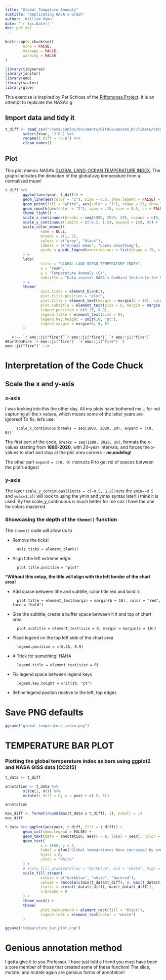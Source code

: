 ```yaml
---
title: "Global Tempature Anomaly"
subtitle: "Replicating NASA's Graph"
author: 'William Komu'
date: '`r Sys.Date()`'
doc: pdf_doc
---
```


```r
knitr::opts_chunk$set(
        echo = FALSE,
        message = FALSE,
        warning = FALSE
)
```


```r
library(tidyverse)
library(janitor)
library(emo)
library(scales)
library(glue)
```

This exercise is inspired by Pat Schloss of the [Riffomonas Project](https://riffomonas.org/code_club/2022-05-19-temperature-index). It is an attempt to replicate the NASA's g

## Import data and tidy it

```r
t_diff <- read_csv("/home/iamlnx/Documents/GitHub/nasoma_R/climate/data/GLB.Ts+dSST.csv", skip = 1, na = "***") %>%
        select(Year, "J-D") %>%
        rename(t_diff = "J-D") %>%
        clean_names()
```
## Plot

This plot mimics NASA's [GLOBAL LAND-OCEAN TEMPERATURE INDEX](https://climate.nasa.gov/vital-signs/global-temperature/). The graph indicates the deviation of the global avg temperature from a normalised mean!

```r
t_diff %>%
        ggplot(aes(year, t_diff)) +
        geom_line(aes(color = "1"), size = 0.5, show.legend = FALSE) +
        geom_point(fill = "white", aes(color = "1"), shape = 21, show.legend = TRUE) +
        geom_smooth(aes(color = "2"), span = .15, size = 0.5, se = FALSE, show.legend = FALSE) +
        theme_light() +
        scale_x_continuous(breaks = seq(1880, 2020, 20), expand = c(0, 0)) +
        scale_y_continuous(limits = c(-0.5, 1.5), expand = c(0, 0)) +
        scale_color_manual(
                name = NULL,
                breaks = c(1, 2),
                values = c("gray", "black"),
                labels = c("Annual mean", "Loess smoothing"),
                guide = guide_legend(override.aes = list(shape = 15, size = 5))
        ) +
        labs(
                title = "GLOBAL LAND-OCEAN TEMPERATURE INDEX",
                x = "YEAR",
                y = "Temperature Anomaly (C)",
                subtitle = "Data source: NASA's Goddard Institute for Space Studies (GISS).\nCredit: NASA/GISS"
        ) +
        theme(
                axis.ticks = element_blank(),
                plot.title.position = "plot",
                plot.title = element_text(margin = margin(b = 10), color = "red", face = "bold"),
                plot.subtitle = element_text(size = 8, margin = margin(b = 10)),
                legend.position = c(0.15, 0.9),
                legend.title = element_text(size = 0),
                legend.key.height = unit(10, "pt"),
                legend.margin = margin(0, 0, 0)
        )
```

       <!-- `r emo::ji("fire")``r emo::ji("fire")` `r emo::ji("fire")` #EarthOnFire `r emo::ji("fire")` `r emo::ji("fire")``r emo::ji("fire")` -->

# Interpretation of the Code Chuck
## Scale the x and y-axis
### x-axis
I was looking into this the other day. All my plots have bothered me... for not capturing all the x values, which means some of the latter years are ignored! To fix, let's use:

        `scale_x_continuous(breaks = seq(1880, 2020, 20), expand = c(0, 0))`

The first part of the code, `breaks = seq(1880, 2020, 20)`, formats the x-values starting from **1880-2020**, with 20-year intervals, and forces the x-values to start and stop at the plot area corners - ***no padding***!

The other part `expand = c(0, 0)` instructs R to get rid of spaces between the plot's edges!

### y-axis

The layer `scale_y_continuous(limits = c(-0.5, 1.5))`sets the `ymin=-0.5` and `ymax=1.5`! I will look to using the ymin and ymax syntax later! I think it is used. By the scale_y_continuous is much better for me coz I have the one for colors mastered.

### Showcasing the depth of the `theme()` function

The `theme()` code will allow us to

- Remove the ticks!

        axis.ticks = element_blank()

- Align tittle left extreme edge:

        plot.title.position = "plot"

***Without this setup, the title will align with the left border of the chart area!**

- Add space between title and subtitle, color title red and bold it:

        plot.title = element_text(margin = margin(b = 10), color = "red", face = "bold")

- Size the subtitle, create a buffer space between it it and top of chart area

        plot.subtitle = element_text(size = 8, margin = margin(b = 10))

- Place legend on the top left side of the chart area

        legend.position = c(0.15, 0.9)

- A Trick for something! HAHA

        legend.title = element_text(size = 0)

- Fix legend space between legend keys

        legend.key.height = unit(10, "pt")

- Refine legend postion relative to the left, top edges

# Save PNG defaults



```r
ggsave("global_temparature_index.png")
```

# TEMPERATURE BAR PLOT
### Plotting the global temperature index as bars using ggplot2 and NASA GISS data (CC215)

```r
t_data <- t_diff
```
```r
annotation <- t_data %>%
        slice(1, n()) %>%
        mutate(t_diff = 0, x = year + c(-5, 5))

annotation

max_diff <- format(round(max(t_data & t_diff), 1), nsmall = 1)
max_diff
```

```r
t_data %>% ggplot(aes(year, t_diff, fill = t_diff)) +
        geom_col(show.legend = FALSE) +
        geom_text(data = annotation, aes(x = x, label = year), color = "white") +
        geom_text(
                x = 1880, y = 1,
                label = glue("Global temparatures have increased by over {max_diff}\u00B0C since 1880"),
                hjust = 0,
                color = "white"
        ) +
        # scale_fill_gradient2(low = "darkblue", mid = "white", high = "darkred", midpoint = 0, limits = c(-0.5, 1.5)) +
        scale_fill_stepsn(
                colors = c("darkblue", "white", "darkred"),
                values = rescale(c(min(t_data$t_diff), 0, max(t_data$t_diff))),
                limits = c(min(t_data$t_diff), max(t_data$t_diff)),
                n.breaks = 9
        ) +
        theme_void() +
        theme(
                plot.background = element_rect(fill = "black"),
                legend.text = element_text(color = "white")
        )

ggsave("temparature_bar_plot.png")
```


# Genious annotation method

I gotta give it to you Professor. I have just told a friend you must have been a core member of those that created some of these function! The slice, mutate, and mutate again are genious forms of annotation!
